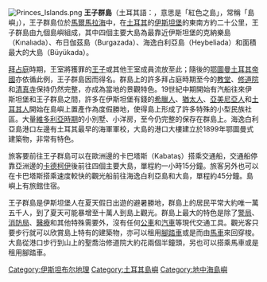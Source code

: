 {{noteTA
|1=zh:佐治;zh-hans:乔治;zh-hk:佐治;zh-sg:乔治;zh-tw:喬治;zh-cn:乔治
}}

[[File:Princes_Islands.png|thumb]]
'''王子群島'''（土耳其語：'''{{lang|tr|Kızıl Adalar}}'''，意思是「紅色之島」，常稱{{lang|tr|Adalar}}「島嶼」），王子群島位於[[馬爾馬拉海|馬爾馬拉海]]中，在[[土耳其|土耳其]]的[[伊斯坦堡|伊斯坦堡]]的東南方約二十公里，王子群島由九個島嶼組成，其中四個主要大島為最靠近伊斯坦堡的克納樂島（Kınalıada）、布日伽茲島（Burgazada）、海逸白利亞島（Heybeliada）和面積最大的大島（Büyükada）。

[[拜占庭|拜占庭]]時期，王室將獲罪的[[王子|王子]]或其他王室成員流放至此；隨後的[[鄂圖曼土耳其帝國|鄂圖曼土耳其帝國]]亦依循此例，王子群島因而得名。群島上的許多拜占庭時期至今的[[教堂|教堂]]、[[修道院|修道院]]和[[清真寺|清真寺]]保持仍然完整，亦成為當地的景觀特色。19世紀中期開始有汽船往來伊斯坦堡和王子群島之間，許多在伊斯坦堡有錢的[[希臘人|希臘人]]、[[猶太人|猶太人]]、[[亞美尼亞人|亞美尼亞人]]和[[土耳其人|土耳其人]]開始在島嶼上置產作為度假勝地，使得島上形成了許多特殊的小型民族社區。大量[[維多利亞時期|維多利亞時期]]的小別墅、小洋房，至今仍完整的保存在群島上。海逸白利亞島港口左邊有土耳其最早的海軍軍校，大島的港口大樓建立於1899年鄂圖曼式建築物，非常有特色。

旅客要前往王子群島可以在歐洲邊的卡巴塔斯（Kabataş）搭乘交通船，交通船停靠亞洲邊的[[卡德柯伊|卡德柯伊]]後前往四個主要大島，單程約一小時15分鐘。旅客另外也可以在卡巴塔斯搭乘速度較快的觀光船前往海逸白利亞島和大島，單程約45分鐘。島嶼上有旅館住宿。

王子群島是伊斯坦堡人在夏天假日出遊的避暑勝地，群島上的居民平常大約唯一萬五千人，到了夏天可能暴增至十萬人到島上觀光。群島上最大的特色是除了[[警局|警局]]、[[消防局|消防局]]、[[醫療|醫療]]和其他特殊需要外，沒有任何[[公共汽車|公車]]和[[汽車|汽車]]等現代交通工具。觀光客只要步行就可以欣賞島上特有的建築物，亦可以租用[[腳踏車|腳踏車]]或是而由[[馬車|馬車]]來回穿梭。大島從港口步行到山上的聖喬治修道院大約花兩個半鐘頭，另也可以搭乘馬車或是租用腳踏車。

{{Authority control}}
{{DEFAULTSORT:Kızıl Adalar}}
[[Category:伊斯坦布尔地理|Category:伊斯坦布尔地理]]
[[Category:土耳其島嶼|Category:土耳其島嶼]]
[[Category:地中海島嶼|Category:地中海島嶼]]